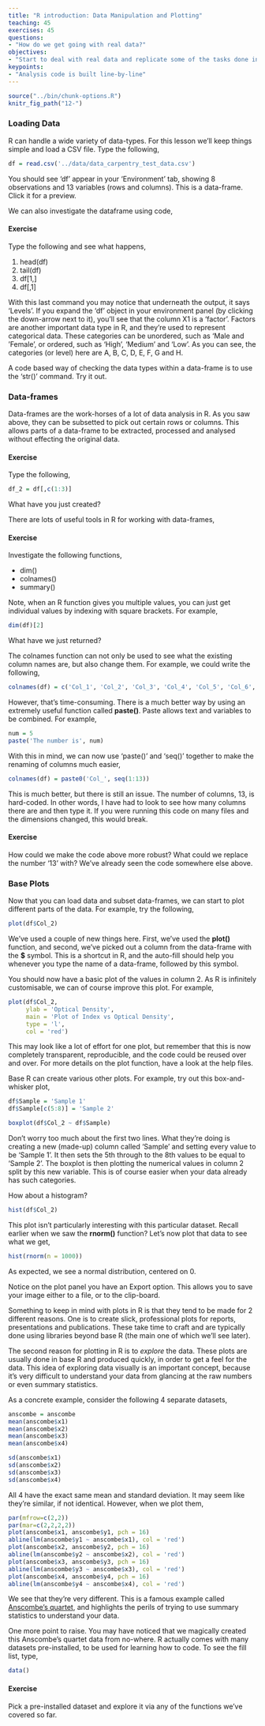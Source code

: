 ```yaml
---
title: "R introduction: Data Manipulation and Plotting"
teaching: 45
exercises: 45
questions:
- "How do we get going with real data?"
objectives:
- "Start to deal with real data and replicate some of the tasks done in spreadsheets"
keypoints:
- "Analysis code is built line-by-line"
---
```



```r
source("../bin/chunk-options.R")
knitr_fig_path("12-")
```


### Loading Data

R can handle a wide variety of data-types. For this lesson we'll keep things simple and load a CSV file. Type the following,

```r
df = read.csv('../data/data_carpentry_test_data.csv')
```

You should see 'df' appear in your 'Environment' tab, showing 8 observations and 13 variables (rows and columns). This is a data-frame. Click it for a preview.

We can also investigate the dataframe using code,

#### Exercise

Type the following and see what happens,

1. head(df)
2. tail(df)
3. df[1,]
4. df[,1]

With this last command you may notice that underneath the output, it says 'Levels'. If you expand the 'df' object in your environment panel (by clicking the down-arrow next to it), you'll
see that the column X1 is a 'factor'. Factors are another important data type in R, and they're used to represent categorical data. These categories can be unordered, such as 'Male and 'Female',
or ordered, such as 'High', 'Medium' and 'Low'. As you can see, the categories (or level) here are A, B, C, D, E, F, G and H.

A code based way of checking the data types within a data-frame is to use the 'str()' command. Try it out.


### Data-frames

Data-frames are the work-horses of a lot of data analysis in R. As you saw above, they can be subsetted to pick out certain rows or columns. This allows parts of a data-frame to be extracted,
processed and analysed without effecting the original data.

#### Exercise

Type the following,

```r
df_2 = df[,c(1:3)]
```

What have you just created?

There are lots of useful tools in R for working with data-frames,

#### Exercise

Investigate the following functions,

- dim()
- colnames()
- summary()

Note, when an R function gives you multiple values, you can just get individual values by indexing with square brackets. For example,

```r
dim(df)[2]
```

What have we just returned?

The colnames function can not only be used to see what the existing column names are, but also change them. For example, we could write the following,

```r
colnames(df) = c('Col_1', 'Col_2', 'Col_3', 'Col_4', 'Col_5', 'Col_6', 'Col_7', 'Col_8', 'Col_9', 'Col_10', 'Col_11', 'Col_12', 'Col_13')
```

However, that's time-consuming. There is a much better way by using an extremely useful function called **paste()**. Paste allows text and variables to be combined. For example,

```r
num = 5
paste('The number is', num)
```

With this in mind, we can now use 'paste()' and 'seq()' together to make the renaming of columns much easier,

```r
colnames(df) = paste0('Col_', seq(1:13))
```

This is much better, but there is still an issue. The number of columns, 13, is hard-coded. In other words, I have had to look to see how many columns there are and
then type it. If you were running this code on many files and the dimensions changed, this would break.

#### Exercise

How could we make the code above more robust? What could we replace the number '13' with? We've already seen the code somewhere else above.


### Base Plots

Now that you can load data and subset data-frames, we can start to plot different parts of the data. For example, try the following,

```r
plot(df$Col_2)
```

We've used a couple of new things here. First, we've used the **plot()** function, and second, we've picked out a column from the data-frame with the **$** symbol. This is
a shortcut in R, and the auto-fill should help you whenever you type the name of a data-frame, followed by this symbol.

You should now have a basic plot of the values in column 2. As R is infinitely customisable, we can of course improve this plot. For example,

```r
plot(df$Col_2,
     ylab = 'Optical Density',
     main = 'Plot of Index vs Optical Density',
     type = 'l',
     col = 'red')
```

This may look like a lot of effort for one plot, but remember that this is now completely transparent, reproducible, and the code could be reused over and over. For
more details on the plot function, have a look at the help files.

Base R can create various other plots. For example, try out this box-and-whisker plot,

```r
df$Sample = 'Sample 1'
df$Sample[c(5:8)] = 'Sample 2'

boxplot(df$Col_2 ~ df$Sample)
```

Don't worry too much about the first two lines. What they're doing is creating a new (made-up) column called 'Sample' and setting every value to be 'Sample 1'. It then sets the 5th through to the 8th values to be equal to 'Sample 2'. The boxplot is then plotting the numerical values in column 2 split by this new variable. This is of course easier when your data already has such categories.

How about a histogram?

```r
hist(df$Col_2)
```

This plot isn't particularly interesting with this particular dataset. Recall earlier when we saw the **rnorm()** function? Let's now plot that data to see what we get,

```r
hist(rnorm(n = 1000))
```

As expected, we see a normal distribution, centered on 0.

Notice on the plot panel you have an Export option. This allows you to save your image either to a file, or to the clip-board.

Something to keep in mind with plots in R is that they tend to be made for 2 different reasons. One is to create slick, professional plots for reports, presentations and publications. These take time to craft and are typically done using libraries beyond base R (the main one of which we'll see later).

The second reason for plotting in R is to *explore* the data. These plots are usually done in base R and produced quickly, in order to get a feel for the data. This idea of exploring data visually is an important concept, because it's very difficult to understand your data from glancing at the raw numbers or even summary statistics.

As a concrete example, consider the following 4 separate datasets,

```r
anscombe = anscombe
mean(anscombe$x1)
mean(anscombe$x2)
mean(anscombe$x3)
mean(anscombe$x4)

sd(anscombe$x1)
sd(anscombe$x2)
sd(anscombe$x3)
sd(anscombe$x4)
```

All 4 have the exact same mean and standard deviation. It may seem like they're similar, if not identical. However, when we plot them,

```r
par(mfrow=c(2,2))
par(mar=c(2,2,2,2))
plot(anscombe$x1, anscombe$y1, pch = 16)
abline(lm(anscombe$y1 ~ anscombe$x1), col = 'red')
plot(anscombe$x2, anscombe$y2, pch = 16)
abline(lm(anscombe$y2 ~ anscombe$x2), col = 'red')
plot(anscombe$x3, anscombe$y3, pch = 16)
abline(lm(anscombe$y3 ~ anscombe$x3), col = 'red')
plot(anscombe$x4, anscombe$y4, pch = 16)
abline(lm(anscombe$y4 ~ anscombe$x4), col = 'red')
```

We see that they're very different. This is a famous example called [Anscombe's quartet](https://en.wikipedia.org/wiki/Anscombe%27s_quartet), and highlights the perils of trying to use summary statistics to understand your data.

One more point to raise. You may have noticed that we magically created this Anscombe's quartet data from no-where. R actually comes with many datasets pre-installed, to be used for learning how to code. To see the fill list, type,

```r
data()
```

#### Exercise

Pick a pre-installed dataset and explore it via any of the functions we've covered so far.
